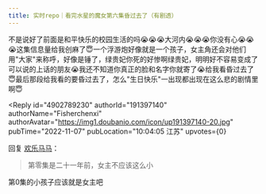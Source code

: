 ```yaml
---
title: 实时repo｜看完水星的魔女第六集昏过去了（有剧透）
---
```



<Forum groupName="动画番剧" groupUrl="https://www.douban.com/group/596353/" archivedAt="2025-05-16T14:56:00.471Z">
  <Post
    id="278097637"
    title="实时repo｜看完水星的魔女第六集昏过去了（有剧透）"
    url="https://www.douban.com/group/topic/278097637/?_spm_id=MjQwMjczODQ0"
    pubTime="2022-11-12"
    highlightUserId="191397140"
  >
不是说好了前面是和平快乐的校园生活的吗😭😭😭大河内😭😭😭你没有心😭😭😭这集信息量给我创麻了😇一个浮游炮好像就是一个孩子，女主角还会对他们用"大家"来称呼，好像是锤了，绿贵妃你死的好惨啊绿贵妃，明明好不容易变成了可以说的上话的朋友😭我还不知道你真正的脸和名字你就寄了😭给我看昏过去了😇最后那段给我看的要昏过去了，怎么"生日快乐"一出现都出现在这么悲的剧情里啊😇

<Reply
  id="4902789230"
  authorId="191397140"
  authorName="Fisherchenxi"
  authorAvatar="https://img1.doubanio.com/icon/up191397140-20.jpg"
  pubTime="2022-11-07"
  pubLocation="10:04:05 江苏"
  upvotes={0}
>
回复 [欢乐马马](https://www.douban.com/people/236054189/)：
> 第零集是二十一年前，女主不应该这么小

第0集的小孩子应该就是女主吧
</Reply>
  </Post>
</Forum>
